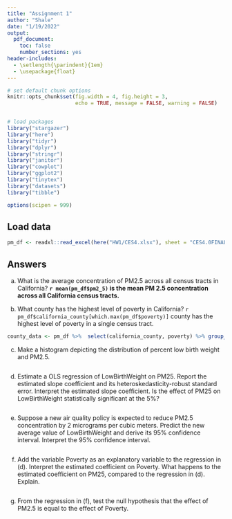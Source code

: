 ```yaml
---
title: "Assignment 1"
author: "Shale"
date: "1/19/2022"
output: 
  pdf_document:
    toc: false
    number_sections: yes
header-includes:
  - \setlength{\parindent}{1em}
  - \usepackage{float}
---
```


``` r

# set default chunk options
knitr::opts_chunk$set(fig.width = 4, fig.height = 3, 
                      echo = TRUE, message = FALSE, warning = FALSE)


# load packages
library("stargazer")
library("here") 
library("tidyr") 
library("dplyr")
library("stringr") 
library("janitor") 
library("cowplot")
library("ggplot2")
library("tinytex")
library("datasets")
library("tibble")

options(scipen = 999)
```

<!--
Handy markdown syntax:

\newpage
\noindent

\begin{align}
with stuff in between
\end{align}

still not sure what this does:
\medskip

-->

## Load data

```r
pm_df <- readxl::read_excel(here("HW1/CES4.xlsx"), sheet = "CES4.0FINAL_results") %>% clean_names()
```

## Answers

(a) What is the average concentration of PM2.5 across all census tracts in California?
**`r mean(pm_df$pm2_5)` is the mean PM 2.5 concentration across all California census tracts.**

(b) What county has the highest level of poverty in California?
`r pm_df$california_county[which.max(pm_df$poverty)]` county has the highest level of poverty in a single census tract.
```r
county_data <- pm_df %>%  select(california_county, poverty) %>% group_by(california_county) %>% summarise(max_pov = max())
```


(c) Make a histogram depicting the distribution of percent low birth weight and PM2.5.
```r

```

(d) Estimate a OLS regression of LowBirthWeight on PM25. Report the estimated slope coefficient and its heteroskedasticity-robust standard error. Interpret the estimated slope coefficient. Is the effect of PM25 on LowBirthWeight statistically significant at the 5%?
```r

```

(e) Suppose a new air quality policy is expected to reduce PM2.5 concentration by 2 micrograms per cubic meters. Predict the new average value of LowBirthWeight and derive its 95% confidence interval. Interpret the 95% confidence interval.
```r

```

(f) Add the variable Poverty as an explanatory variable to the regression in (d). Interpret the estimated coefficient on Poverty. What happens to the estimated coefficient on PM25, compared to the regression in (d). Explain.
```r

```

(g) From the regression in (f), test the null hypothesis that the effect of PM2.5 is equal to the effect of Poverty.
```r

```

